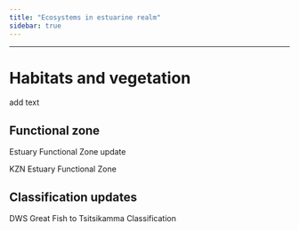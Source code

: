 ```yaml
---
title: "Ecosystems in estuarine realm"
sidebar: true
---
```


--------------------------------------------------------

# Habitats and vegetation

add text

## Functional zone

Estuary Functional Zone update

KZN Estuary Functional Zone 

## Classification updates

DWS Great Fish to Tsitsikamma Classification
